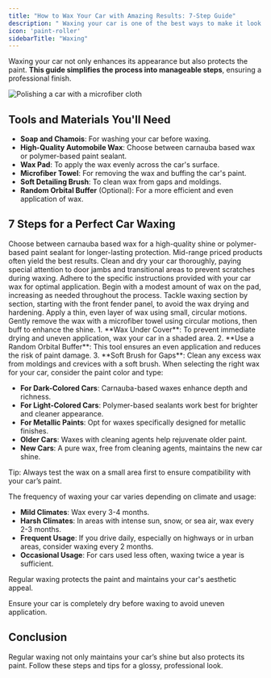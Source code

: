 ```yaml
---
title: "How to Wax Your Car with Amazing Results: 7-Step Guide"
description: " Waxing your car is one of the best ways to make it look great and protect its exterior. Follow these simple steps to wax your car to a shine."
icon: 'paint-roller'
sidebarTitle: "Waxing"
---
```


Waxing your car not only enhances its appearance but also protects the paint. **This guide simplifies the process into manageable steps**, ensuring a professional finish.

![Polishing a car with a microfiber cloth](https://driving-tests.org/wp-content/uploads/2012/05/finish-waxing.jpg)

## Tools and Materials You'll Need

  * **Soap and Chamois**: For washing your car before waxing.
  * **High-Quality Automobile Wax**: Choose between carnauba based wax or polymer-based paint sealant.
  * **Wax Pad**: To apply the wax evenly across the car's surface.
  * **Microfiber Towel**: For removing the wax and buffing the car's paint.
  * **Soft Detailing Brush**: To clean wax from gaps and moldings.
  * **Random Orbital Buffer** (Optional): For a more efficient and even application of wax.


## 7 Steps for a Perfect Car Waxing

<Steps>
  <Step title="Step 1: High-Quality Wax">
    Choose between carnauba based wax for a high-quality shine or polymer-based paint sealant for longer-lasting protection. Mid-range priced products often yield the best results.
  </Step>
  <Step title="Step 2: Wash Your Car">
    Clean and dry your car thoroughly, paying special attention to door jambs and transitional areas to prevent scratches during waxing.
  </Step>
  <Step title="Step 3: Read Instructions">
    Adhere to the specific instructions provided with your car wax for optimal application.
  </Step>
  <Step title="Step 4: Apply Wax to Pad">
    Begin with a modest amount of wax on the pad, increasing as needed throughout the process.
  </Step>
  <Step title="Step 5: Waxing Areas">
    Tackle waxing section by section, starting with the front fender panel, to avoid the wax drying and hardening.
  </Step>
  <Step title="Step 6: Circular Motion Application">
    Apply a thin, even layer of wax using small, circular motions.
  </Step>
  <Step title="Step 7: Remove Wax">
    Gently remove the wax with a microfiber towel using circular motions, then buff to enhance the shine.
  </Step>
</Steps>

<AccordionGroup>
  <Accordion title="Pro Tips">
    1. **Wax Under Cover**: To prevent immediate drying and uneven application, wax your car in a shaded area.
    2. **Use a Random Orbital Buffer**: This tool ensures an even application and reduces the risk of paint damage.
    3. **Soft Brush for Gaps**: Clean any excess wax from moldings and crevices with a soft brush.
  </Accordion>
  <Accordion title="Choosing the Right Wax">
  When selecting the right wax for your car, consider the paint color and type:

  - **For Dark-Colored Cars**: Carnauba-based waxes enhance depth and richness.
  - **For Light-Colored Cars**: Polymer-based sealants work best for brighter and cleaner appearance.
  - **For Metallic Paints**: Opt for waxes specifically designed for metallic finishes.
  - **Older Cars**: Waxes with cleaning agents help rejuvenate older paint.
  - **New Cars**: A pure wax, free from cleaning agents, maintains the new car shine.

  Tip: Always test the wax on a small area first to ensure compatibility with your car’s paint.
</Accordion>

  <Accordion title="Waxing Frequency">
  The frequency of waxing your car varies depending on climate and usage:

  - **Mild Climates**: Wax every 3-4 months.
  - **Harsh Climates**: In areas with intense sun, snow, or sea air, wax every 2-3 months.
  - **Frequent Usage**: If you drive daily, especially on highways or in urban areas, consider waxing every 2 months.
  - **Occasional Usage**: For cars used less often, waxing twice a year is sufficient.

  Regular waxing protects the paint and maintains your car's aesthetic appeal.
</Accordion>

</AccordionGroup>

<Warning>Ensure your car is completely dry before waxing to avoid uneven application.</Warning>

## Conclusion
Regular waxing not only maintains your car’s shine but also protects its paint. Follow these steps and tips for a glossy, professional look.
